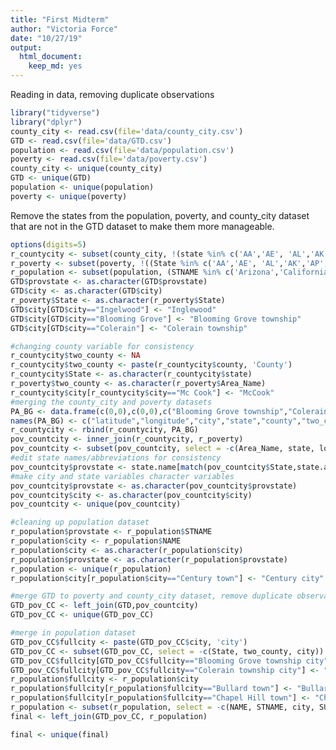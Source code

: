 ```yaml
---
title: "First Midterm"
author: "Victoria Force"
date: "10/27/19"
output: 
  html_document: 
    keep_md: yes
---
```

Reading in data, removing duplicate observations
```r
library("tidyverse")
library("dplyr")
county_city <- read.csv(file='data/county_city.csv')
GTD <- read.csv(file='data/GTD.csv')
population <- read.csv(file='data/population.csv')
poverty <- read.csv(file='data/poverty.csv')
county_city <- unique(county_city)
GTD <- unique(GTD)
population <- unique(population)
poverty <- unique(poverty)
```


Remove the states from the population, poverty, and county_city dataset that are not in the GTD dataset to make them more manageable.
```r
options(digits=5)
r_countycity <- subset(county_city, !(state %in% c('AA','AE', 'AL','AK','AP','AR','AS','DE','FM','GU','HI','KY','MD','ME','MH','MT','MP','OK','PR','PW','RI','SD','WI','WY','UT','VI','VT')))
r_poverty <- subset(poverty, !((State %in% c('AA','AE', 'AL','AK','AP','AR','AS','DE','FM','GU','HI','KY','MD','ME','MH','MT','MP','OK','PR','PW','RI','SD','WI','WY','UT','VI','VT'))))
r_population <- subset(population, (STNAME %in% c('Arizona','California','Colorado','Connecticut','Florida','Georgia','Idaho','Illinois','Indiana','Iowa','Kansas','Louisiana','Massachusetts','Michigan','Minnesota','Mississippi','Missouri','Nebraska','Nevada','New Hampshire','New Jersey','New Mexico','New York','North Carolina','North Dakota','Ohio','Oregon','Pennsylvania','South Carolina','Tennessee','Texas','Virginia','Washington','West Virginia','District of Columbia')))
GTD$provstate <- as.character(GTD$provstate)
GTD$city <- as.character(GTD$city)
r_poverty$State <- as.character(r_poverty$State)
GTD$city[GTD$city=="Ingelwood"] <- "Inglewood"
GTD$city[GTD$city=="Blooming Grove"] <- "Blooming Grove township"
GTD$city[GTD$city=="Colerain"] <- "Colerain township"
```

```r
#changing county variable for consistency
r_countycity$two_county <- NA
r_countycity$two_county <- paste(r_countycity$county, 'County')
r_countycity$State <- as.character(r_countycity$state)
r_poverty$two_county <- as.character(r_poverty$Area_Name)
r_countycity$city[r_countycity$city=="Mc Cook"] <- "McCook"
#merging the county_city and poverty datasets
PA_BG <- data.frame(c(0,0),c(0,0),c("Blooming Grove township","Colerain township"),c("PA","PA"),c("Pike","Lancaster"), c("Pike County","Lancaster County"),c("PA","PA"))
names(PA_BG) <- c("latitude","longitude","city","state","county","two_county","State")
r_countycity <- rbind(r_countycity, PA_BG)
pov_countcity <- inner_join(r_countycity, r_poverty)
pov_countcity <- subset(pov_countcity, select = -c(Area_Name, state, longitude, latitude))
#edit state names/abbreviations for consistency
pov_countcity$provstate <- state.name[match(pov_countcity$State,state.abb)]
#make city and state variables character variables
pov_countcity$provstate <- as.character(pov_countcity$provstate)
pov_countcity$city <- as.character(pov_countcity$city)
pov_countcity <- unique(pov_countcity)
```

```r
#cleaning up population dataset
r_population$provstate <- r_population$STNAME
r_population$city <- r_population$NAME
r_population$city <- as.character(r_population$city)
r_population$provstate <- as.character(r_population$provstate)
r_population <- unique(r_population)
r_population$city[r_population$city=="Century town"] <- "Century city"
```


```r
#merge GTD to poverty and county_city dataset, remove duplicate observations.
GTD_pov_CC <- left_join(GTD,pov_countcity)
GTD_pov_CC <- unique(GTD_pov_CC)
```

```r
#merge in population dataset
GTD_pov_CC$fullcity <- paste(GTD_pov_CC$city, 'city')
GTD_pov_CC <- subset(GTD_pov_CC, select = -c(State, two_county, city))
GTD_pov_CC$fullcity[GTD_pov_CC$fullcity=="Blooming Grove township city"] <- "Blooming Grove township"
GTD_pov_CC$fullcity[GTD_pov_CC$fullcity=="Colerain township city"] <- "Colerain township"
r_population$fullcity <- r_population$city
r_population$fullcity[r_population$fullcity=="Bullard town"] <- "Bullard city"
r_population$fullcity[r_population$fullcity=="Chapel Hill town"] <- "Chapel Hill city"
r_population <- subset(r_population, select = -c(NAME, STNAME, city, SUMLEV, STATE, COUNTY, PLACE))
final <- left_join(GTD_pov_CC, r_population)
```

```r
final <- unique(final)
```
